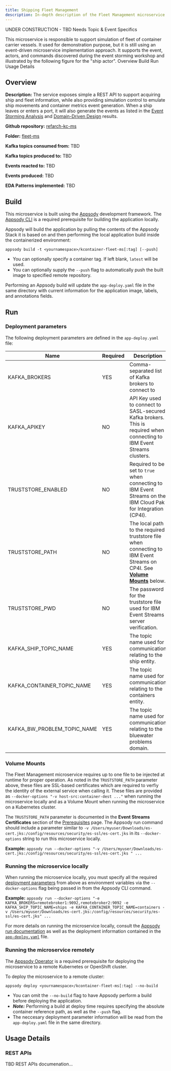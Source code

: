```yaml
---
title: Shipping Fleet Management
description: In-depth description of the Fleet Management microservice component of the Reefer Container Shipment solution reference implementation.
---
```


<InlineNotification kind="warning">UNDER CONSTRUCTION - TBD Needs Topic & Event Specifics</InlineNotification>

<PageDescription>
This microservice is responsible to support simulation of fleet of container carrier vessels. It used for demonstration purpose, but it is still using an event-driven microservice implementation approach. It supports the event, actors, and commands discovered during the event storming workshop and illustrated by the following figure for the "ship actor".
</PageDescription>

<AnchorLinks>
  <AnchorLink>Overview</AnchorLink>
  <AnchorLink>Build</AnchorLink>
  <AnchorLink>Run</AnchorLink>
  <AnchorLink>Usage Details</AnchorLink>
</AnchorLinks>

## Overview

**Description:** The service exposes simple a REST API to support acquiring ship and fleet information, while also providing simulation control to emulate ship movements and container metrics event generation. When a ship leaves or enters a port, it will also generate the events as listed in the [Event Storming Analysis](/implementation/event-storming-analysis/) and [Domain-Driven Design](/implementation/domain-driven-design/) results.

**Github repository:** [refarch-kc-ms](https://github.com/ibm-cloud-architecture/refarch-kc-ms)

**Folder:** [fleet-ms](https://github.com/ibm-cloud-architecture/refarch-kc-ms/tree/master/fleet-ms)

**Kafka topics consumed from:** TBD

**Kafka topics produced to:** TBD

**Events reacted to:** TBD

**Events produced:** TBD

**EDA Patterns implemented:** TBD

## Build

This microservice is built using the [Appsody](https://appsody.dev/) development framework. The [Appsody CLI](https://appsody.dev/docs/installing/installing-appsody) is a required prerequisite for building the application locally.

Appsody will build the application by pulling the contents of the Appsody Stack it is based on and then performing the local application build inside the containerized environment:

`appsody build -t <yournamespace>/kcontainer-fleet-ms[:tag] [--push]`

- You can optionally specify a container tag. If left blank, `latest` will be used.
- You can optionally supply the `--push` flag to automatically push the built image to specified remote repository.

Performing an Appsody build will update the `app-deploy.yaml` file in the same directory with current information for the application image, labels, and annotations fields.

## Run

### Deployment parameters

The following deployment parameters are defined in the `app-deploy.yaml` file:

| Name                                     | Required | Description                                                                                                            |
|------------------------------------------|----------|------------------------------------------------------------------------------------------------------------------------|
| KAFKA_BROKERS                            | YES      | Comma-separated list of Kafka brokers to connect to                                                                    |
| KAFKA_APIKEY                             | NO       | API Key used to connect to SASL-secured Kafka brokers. This is required when connecting to IBM Event Streams clusters. |
| TRUSTSTORE_ENABLED                       | NO       | Required to be set to `true` when connecting to IBM Event Streams on the IBM Cloud Pak for Integration (CP4I).         |
| TRUSTSTORE_PATH                          | NO       | The local path to the required truststore file when connecting to IBM Event Streams on CP4I. See [**Volume Mounts**](#volume-mounts) below.  |
| TRUSTSTORE_PWD                           | NO       | The password for the truststore file used for IBM Event Streams server verification.                                   |
| KAFKA_SHIP_TOPIC_NAME                    | YES      | The topic name used for communication relating to the ship  entity.                                                    |
| KAFKA_CONTAINER_TOPIC_NAME               | YES      | The topic name used for communication relating to the containers entity.                                               |
| KAFKA_BW_PROBLEM_TOPIC_NAME              | YES      | The topic name used for communication relating to the bluewater problems domain.                                      |

### Volume Mounts

The Fleet Management microservice requires up to one file to be injected at runtime for proper operation. As noted in the `TRUSTSTORE_PATH` parameter above, these files are SSL-based certificates which are required to verfiy the identity of the external service when calling it. These files are provided as `--docker-options "-v host-src:container-dest ..."` when running the microservice locally and as a Volume Mount when running the microservice on a Kubernetes cluster.

The `TRUSTSTORE_PATH` parameter is documented in the **Event Streams Certificates** section of the [Prerequisites](/microservices/prereqs/#ibm-event-streams-on-redhat-openshift-container-platform) page. The Appsody run command should include a parameter similar to `-v /Users/myuser/Downloads/es-cert.jks:/config/resources/security/es-ssl/es-cert.jks` in its `--docker-options` string to run this microservice locally.

**Example:** `appsody run --docker-options "-v /Users/myuser/Downloads/es-cert.jks:/config/resources/security/es-ssl/es-cert.jks " ...`

### Running the microservice locally

When running the microservice locally, you must specify all the required [deployment parameters](#deployment-parameters) from above as environment variables via the `--docker-options` flag being passed in from the Appsody CLI command.

**Example:** `appsody run --docker-options "-e KAFKA_BROKERS=remotebroker1:9092,remotebroker2:9092 -e KAFKA_SHIP_TOPIC_NAME=ships -e KAFKA_CONTAINER_TOPIC_NAME=containers -v /Users/myuser/Downloads/es-cert.jks:/config/resources/security/es-ssl/es-cert.jks" ...`

For more details on running the microservice locally, consult the [Appsody run documentation](https://appsody.dev/docs/using-appsody/local-development#appsody-local-development) as well as the deployment information contained in the [`app-deploy.yaml`](https://github.com/ibm-cloud-architecture/refarch-kc-ms/blob/master/fleet-ms/app-deploy.yaml) file.

### Running the microservice remotely

The [Appsody Operator](https://appsody.dev/docs/reference/appsody-operator/) is a required prerequisite for deploying the microservice to a remote Kubernetes or OpenShift cluster.

To deploy the microservice to a remote cluster:

`appsody deploy <yournamespace>/kcontainer-fleet-ms[:tag] --no-build`

- You can omit the `--no-build` flag to have Appsody perform a build before deploying the application.
- _**Note:**_ Performing a build at deploy time requires specifying the absolute container reference path, as well as the `--push` flag.
- The neccesary deployment parameter information will be read from the `app-deploy.yaml` file in the same directory.

## Usage Details

### REST APIs

TBD REST APIs documenation...

<!--

## Implementation Details

## The model

A fleet will have one to many ships. Fleet has id and name. Ship has ID, name, status, position, port and type. Ship carries containers. Container has id, and metrics like amp, temperature. Here is an example of JSON document illustrating this model:
```json
 {
    "id": "f1",
    "name": "KC-NorthAtlantic",
    "ships": [
      {
         "name": "MarieRose",
        "latitude": "37.8044",
        "longitude": "-122.2711",
        "status": "Docked",
        "port": "Oakland",
        "type": "Carrier",
        "maxRow": 3,
        "maxColumn": 7,
         "numberOfContainers" : 17,
         "containers": [
             {"id":"c_2","type":"Reefer","temperature":10,"amp":46,"status":"RUN","row":0,"column":2,"shipId":"MarieRose"}
         ],
      }],
}
```

## Code

The base of the project was created using IBM Microclimate using microprofile / Java EE template deployable in WebSphere Liberty. Once, the project template was generated, we applied a Test Driven Development approach to develop the application logic. But first let define some use stories we want to support in this simulator.

### Code organization

The following package structure is used:
* `ibm.labs.kc.model` for the domain specific model.
* `ibm.labs.kc.app.kafka` kafka consumer and producer and config management.
* `ibm.labs.kc.app.rest` set of REST resources with API definitions
* `ibm.labs.kc.dao` data access object for ship and fleet. Use mockup no backend DB yet.
* `ibm.labs.kc.event.model` event definitions for the kafka topic payload
* `ibm.labs.kc.simulator` simulators for the demo as we do not have real ships... yet.

The most important properties are defined in the config.properties file under `src/main/resources`.

### Test Driven Development

Test driven development should be used to develop microservice as it helps to develop by contract and think about how each function should work from a client point of view. [This article](https://cloudcontent.mybluemix.net/cloud/garage/content/code/practice_test_driven_development) introduces the practice.
To apply TDD we want to describe our approach for this project, by starting by the tests.

#### Start simple

As an example of TDD applied to this project, we want to test the "get the list of fleets" feature. As this code is built by iteration, the first iteration is to get the fleet definition and ships definition from files. The `src/main/resources` folder includes a json file to define the fleets. We do not need an external datasource for this mockup solution.

The json is an array of fleet definitions, something like:
```json
[
  {
    "id": "f1",
    "name": "KC-NorthAtlantic",
    "ships": [ ]
  }
]
```

So starting from the test, we implemented in `src/test/java` the `TestReadingFleet` class to test a FleetService. The service will provide the business interface and it will use a data access object to go to the datasource.

The first test may look like the basic code below:

```java
public void testGetAllFleets() {
    FleetDAO dao = new FleetDAOMockup("Fleet.json");
	FleetService serv = new FleetService(dao);
    List<Fleet> f = serv.getFleets();
	Assert.assertNotNull(f);
	Assert.assertTrue(f.size() >= 1);
}
```

After generating class placeholder and java interface, executing the test fails, and we need to implement the DAO and the service operation `getFleets()`. In the FleetService we simply delegate to the DAO.

```java
public List<Fleet> getFleets() {
		return new ArrayList<Fleet>(dao.getFleets());
	}
```

In the future, we may want to filter out the ships or separate fleet from ship in different json files so some logic may be added in this `getFleets()` function. The DAO is defined via an interface, and we add a Factory to build DAO implementation depending on the configuration. The DAO implementation at first is loadding data from file.

To execute all the tests outside of the Eclipse IDE, we use the maven: `mvn test`.

Quickly we can see that the DAO may be more complex than expected so we add unit tests for the DAO too. After 10, 15 minutes we have a service component and a DAO with Factory and Mockup implementation created and tested.

The Fleet service needs to be exposed as REST api, so we add the JAXRS annotations inside the service class to the method we want to expose.

```java
@Path("fleets")
public class FleetService {

    @GET
    @Produces(MediaType.APPLICATION_JSON)
	public List<Fleet> getFleets() {}
}
```

So now if we want to test at the API level, we need to do integration tests. This is where **IBM Microclimate** is coming handy as it created a nice example with `HealthEndpointIT` test class to get us started. All integration tests are defined in the `it` java package so we can control the maven life cycle and execute the integration tests when the environment is ready. The `pom.xml` defines configuration using the `maven Failsafe Plugin` which is designed to run integration tests. This Maven plugin has four phases for running integration tests:

* **pre-integration-test** for setting up the integration test environment.
* **integration-test** for running the integration tests.
* **post-integration-test** for tearing down the integration test environment.
* **verify** for checking the results of the integration tests.

The pre-integration-test phase loads IBM Liberty server via another maven plugin: [liberty-maven-app-parent](https://github.com/WASdev/ci.maven/blob/master/docs/parent-pom.md) so that the API can be tested from the app server.

To execute the integration tests do a `mvn verify`.

By using the same code approach as `HealthEndpointIT` we created a `TestFleetAPIsIT` Junit test class.

The environment properties are set in the `pom.xml` file.

```java
    protected String port = System.getProperty("liberty.test.port");
	protected String warContext = System.getProperty("war.context");
    protected String baseUrl = "http://localhost:" + port + "/" + warContext;
    // .... then get a HTTP client and perform a HTTP GET
    Client client = ClientBuilder.newClient();
	Invocation.Builder invoBuild = client.target(url).request();
    Response response = invoBuild.get();
    String fleetsAsString=response.readEntity(String.class);
    //..
```

If you need to debug this test inside Eclipse, you need to start the liberty server as an external process by using `mvn liberty:run-server`.

The second logic we want to TDD is the simulation.

#### Ship Simulator

The simulation of the different container events is done in the class `BadEventSimulator`. But this class is used in a Runner, the `ShipRunner`. The approach is to move the ship to the next position as defined in the separate csv file (named by the ship's name), then to send the new ship position, and the container metrics at that position as events. So the simulator uses two Kafka producers, one for the ship position and one for the container metrics.
The topic names are defined in the `src/main/resource/config.properties` as well as the Kafka parameters. If you did not configure your kafka server, we have a script to create those topics [here](https://github.com/ibm-cloud-architecture/refarch-kc/tree/master/scripts/createLocalTopics.sh)

From a test point of view we want to create a simulation controller instance, call the service simulation operation and verify the impacted container:

```java
@Test
	public void validateContainerDown() {
        serv =  new ShipService();
		ShipSimulationControl ctl = new ShipSimulationControl("JimminyCricket", ShipSimulationControl.REEFER_DOWN);
		ctl.setNumberOfMinutes(1);
		Response res = serv.performSimulation(ctl);
        Ship s = (Ship)res.getEntity();
        Assert.assertTrue(s.getContainers().get(0).get(3).getStatus().equals(Container.STATUS_DOWN));
    }
```
Event after adding the ShipSimulationControl Java Bean and the operation performSimulation into the service... we have a problem... How to unit tests without sending message to Kafka?.

The ShipRunner is a Runnable class and uses the `positionPublisher` and `containerPublisher` which are standard Kafka producers.
Here is a code snippet for the `run()` method of the `ShipRunner`: The ship positions are loaded from a file in the class loader and then for each container in the boat, send metrics.

```java
try  {
    for (Position p : this.positions) {
        // ships publish their position to a queue
        ShipPosition sp = new ShipPosition(this.shipName,p.getLatitude(),p.getLongitude());
        positionPublisher.publishShipPosition(sp);

        // Then publish the state of their containers
        for (List<Container> row :  ship.getContainers()) {
            for (Container c : row) {
                ContainerMetric cm = BadEventSimulator.buildContainerMetric(this.shipName,c,dateFormat.format(currentWorldTime));
                containerPublisher.publishContainerMetric(cm);
            }
        }
        currentWorldTime=modifyTime(currentWorldTime);
        Thread.sleep(Math.round(this.numberOfMinutes*60000/this.positions.size()));
    }
} catch (InterruptedException e) {
```

So to avoid using kafka for unit tests, we can use mockito to mockup the producers. We encourage to read this [Mockito tutorial](https://javacodehouse.com/blog/mockito-tutorial/) and [this one.](http://www.vogella.com/tutorials/Mockito/article.html#testing-with-mock-objects) to have some basic knowledge on how to use mockito. We added the following dependency in the `pom.xml`.

```xml
<dependency>
    <groupId>org.mockito</groupId>
    <artifactId>mockito-core</artifactId>
    <version>2.23.4</version>
    <scope>test</scope>
</dependency>
```

Add a constructor in `ShipRunner` so we can inject the producer. The test can use mockup at the simulator level or at the producer level. Here is an example in the unit test class of injecting for producer:
```java
 @Mock
 static PositionPublisher positionPublisherMock;
 @Mock
 static ContainerPublisher containerPublisherMock;

 @Rule public MockitoRule mockitoRule = MockitoJUnit.rule();


 @Test
 public void validateContainerFire() {
     // use dependency injection via constructor.
    ShipRunner sr = new ShipRunner(positionPublisherMock, containerPublisherMock);
	ShipSimulator s = new ShipSimulator(sr);
    serv =  new ShipService(DAOFactory.buildOrGetShipDAOInstance("Fleet.json"),s);
    // ..
    Response res = serv.performSimulation(ctl);
}
```
Now the tests succeed and do not send any message to Kafka.

### APIs definition

We can define the API using yaml file and generates code from there, but we are using a TDD approach we start by the code: so we need to add API annotations to get the Swagger generated for us. The MicroProfile OpenAPI specification provides a set of Java interfaces and programming models that allow Java developers to natively produce OpenAPI v3 documents from their JAX-RS applications. We added annotations to the resource classes to support API documentation. Here is an example of microprofile openapi annotations.

```java
@Operation(summary = "Get fleet by fleet name",description=" Retrieve a fleet with ships from is unique name")
@APIResponses(
    value = {
        @APIResponse(
            responseCode = "404",
            description = "fleet not found",
            content = @Content(mediaType = "text/plain")),
        @APIResponse(
            responseCode = "200",
            description = "fleet retrieved",
            content = @Content(mediaType = "application/json",
            schema = @Schema(implementation = Fleet.class))) })
	public Fleet getFleetByName(
			@Parameter(
		            description = "The fleetname to get ships data",
		            required = true,
		            example = "KC-NorthFleet",
		            schema = @Schema(type = SchemaType.STRING))
			@PathParam("fleetName") String fleetName) {
            }
```

In the Liberty configuration file: `src/main/liberty/server.xml` we added the following features:
```
<feature>jaxrs-2.0</feature>
<feature>openapi-3.0</feature>
<feature>restConnector-2.0</feature>
```
Once the server is restarted, we first go to http://localhost:9080/api/explorer to access the API definitions and even we are able to test it:

![](images/fleets-api.png)

A summary of the operations defined for this simulator are:

 | API | Description |
 | --- | --- |
 | GET '/fleetms/fleets/' | Get the list of fleet |
 | GET '/fleetms/fleets/:fleetname' | Get the ships of a given fleet |
 | POST '/fleetms/fleets/simulate' | Start to simulate ships movements |
 | POST '/fleetms/ships/simulate' | Start to simulate ship movements and container metrics generation |

![](images/fleetms-apis.png)

## Running integration tests with Kafka

By adding simulation tests we need to have kafka running now. We have deployed Kafka and Zookeeper to Kubernetes on Docker Edge for Mac and are able to connect to `docker-for-desktop` cluster. We have described this type of deployment [in this note for Kafka](https://github.com/ibm-cloud-architecture/refarch-eda/blob/master/deployments/kafka/README.md) and [this note for zookeeper](https://github.com/ibm-cloud-architecture/refarch-eda/blob/master/deployments/zookeeper/README.md)

As an alternate you can use the docker image from [confluent.io](https://docs.confluent.io/current/installation/docker/docs/installation/single-node-client.html#single-node-basic) and docker-compose to start zookeeper and kafka single broker.

We use environment variables to control the configuration:

  | Variable | Role | Values |
  | --- | --- | --- |
  | KAFKA_ENV | Define what Kafka to use | We propose 3 values: LOCAL, IBMCLOUD, ICP |
  | KAFKA_BROKERS | IP addresses and port number of the n brokers configured in your environment | |

The pom.xml uses those variables to use the local kafka for the integration tests:

```
<configuration>
        <environmentVariables>
            <KAFKA_ENV>LOCAL</KAFKA_ENV>
            <KAFKA_BROKERS>gc-kafka-0.gc-kafka-hl-svc.greencompute.svc.cluster.local:32224</KAFKA_BROKERS>
        </environmentVariables>
```

One interesting integration test is defined in the class `it.FireContainerSimulationIT.java` as it starts a Thread running a ContainerConsumer (bullet 1 in figure below) which uses Kafka api to get `Container events` (class `ibm.labs.kc.event.model.ContainerMetric`) from the `bluewaterContainer` topic, and then calls the POST HTTP end point (2): `http://localhost:9080/fleetms/ships/simulate` with a simulator control object (`ibm.labs.kc.dto.model.ShipSimulationControl`). The application is producing ship position events and container metrics events at each time slot (3). The consumer is getting multiple events (4) from the topic showing some containers are burning:

```json
{"id":"c_2","type":"Reefer","temperature":150,"amp":46,"status":"FIRE","row":0,"column":2,"shipId":"JimminyCricket"},
{"id":"c_3","type":"Reefer","temperature":150,"amp":42,"status":"FIRE","row":0,"column":3,"shipId":"JimminyCricket"}
```

![](images/it-fire-containers.png)

The integration tests are executed with maven:
```
mvn verify
```

-->
